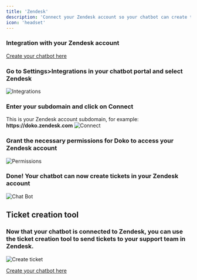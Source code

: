 ```yaml
---
title: 'Zendesk'
description: 'Connect your Zendesk account so your chatbot can create tickets in Zendesk.'
icon: 'headset'
---
```

### Integration with your Zendesk account

[Create your chatbot here](https://doko-ai.com/en/sign-up)

<Steps>
    <Step>
        <h3>Go to Settings>Integrations in your chatbot portal and select Zendesk</h3>
       <Frame>
  <img src="/images/zendesk.png" alt="Integrations" />
</Frame>
    </Step>
 <Step>
        <h3>Enter your subdomain and click on Connect</h3>
        <Note>This is your Zendesk account subdomain, for example: <b>https://doko.zendesk.com</b></Note>
       <Frame>
  <img src="/images/dominio-zendesk.png" alt="Connect" />
</Frame>
    </Step>
    <Step>
        <h3>Grant the necessary permissions for Doko to access your Zendesk account</h3>
       <Frame>
  <img src="/images/permisos-zendesk.png" alt="Permissions" />
 
</Frame>
    </Step>
    <Step>
        <h3>Done! Your chatbot can now create tickets in your Zendesk account</h3>
       <Frame>
  <img src="/images/conectado-zendesk.png" alt="Chat Bot" />
</Frame>
    </Step>
</Steps>


## Ticket creation tool

### Now that your chatbot is connected to Zendesk, you can use the ticket creation tool to send tickets to your support team in Zendesk.

<Frame>
  <img src="/images/soporte-zendesk.png" alt="Create ticket" />
</Frame>

[Create your chatbot here](https://doko-ai.com/en/sign-up)
